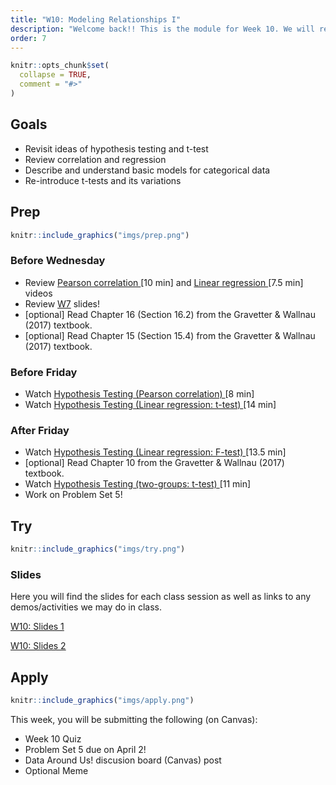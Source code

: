 ```yaml
---
title: "W10: Modeling Relationships I"
description: "Welcome back!! This is the module for Week 10. We will revisit hypothesis testing, t-tests, and linear models!"
order: 7
---
```


```r
knitr::opts_chunk$set(
  collapse = TRUE,
  comment = "#>"
)
```

## Goals

- Revisit ideas of hypothesis testing and t-test
- Review correlation and regression
- Describe and understand basic models for categorical data
- Re-introduce t-tests and its variations

## Prep 

:::::{.card .border .border-2 .border-info}
:::: {.grid .g-0}
::: {.g-col-3}
:::: {.card-body}

```r
knitr::include_graphics("imgs/prep.png")
```

::::
:::

::: {.g-col-9}
:::: {.card-body}

### Before Wednesday

- Review <a href="https://drive.google.com/file/d/12_c49z9-YW0FzYHgJAsMsYnWZASq189i/view?usp=drive_link" target="_blank">Pearson correlation </a> [10 min] and <a href="https://drive.google.com/file/d/1dSN9ng_7h9D-CltLEKZ68PGu178QAnUE/view?usp=drive_link" target="_blank">Linear regression </a> [7.5 min] videos
- Review [W7](../modules/W7.html#slides) slides!
- [optional] Read Chapter 16 (Section 16.2) from the Gravetter & Wallnau (2017) textbook.
- [optional] Read Chapter 15 (Section 15.4) from the Gravetter & Wallnau (2017) textbook.

### Before Friday

- Watch <a href="https://drive.google.com/file/d/1xeFdH3wDgfJZ--BBmjQgIjIeNnnCl3i1/view?usp=sharing" target="_blank">Hypothesis Testing (Pearson correlation) </a> [8 min]
- Watch <a href="https://drive.google.com/file/d/1SCGHcyaPTyodO8yOl3TvUU5m-HmJ50PD/view?usp=sharing" target="_blank"> Hypothesis Testing (Linear regression: t-test) </a> [14 min]


### After Friday

- Watch <a href="https://drive.google.com/file/d/1ynV0050sH3nLTdXqBjMGGw0NzXQgKcAC/view?usp=drive_link" target="_blank">Hypothesis Testing (Linear regression: F-test) </a> [13.5 min]
- [optional] Read Chapter 10 from the Gravetter & Wallnau (2017) textbook.
- Watch <a href="https://drive.google.com/file/d/15N2JiDs8FTGL83B1Ker0xwnsE_vbBR7b/view?usp=drive_link" target="_blank">Hypothesis Testing (two-groups: t-test) </a> [11 min]
- Work on Problem Set 5!

::::
:::
::::
:::::

## Try {.mt-5}

:::::{.card .border .border-2 .border-info}
:::: {.grid .g-0}
::: {.g-col-3}
:::: {.card-body}

```r
knitr::include_graphics("imgs/try.png")
```

::::
:::

::: {.g-col-9}
:::: {.card-body}

### Slides

Here you will find the slides for each class session as well as links to any demos/activities we may do in class.

<a class="btn btn-outline-info" href="../../slides/W10_relationships_1.pdf" role="button" target="_blank">W10: Slides 1</a>

<a class="btn btn-outline-info" href="../../slides/W10_relationships_2.pdf" role="button" target="_blank">W10: Slides 2</a>



::::
:::


::::
:::::

## Apply {.mt-5}

:::::{.card .border .border-2 .border-info}
:::: {.grid .g-0}
::: {.g-col-3}
:::: {.card-body}

```r
knitr::include_graphics("imgs/apply.png")
```

::::
:::

::: {.g-col-9}
:::: {.card-body}

This week, you will be submitting the following (on Canvas):

- Week 10 Quiz
- Problem Set 5 due on April 2!
- Data Around Us! discusion board (Canvas) post
- Optional Meme

::::
:::


::::
:::::